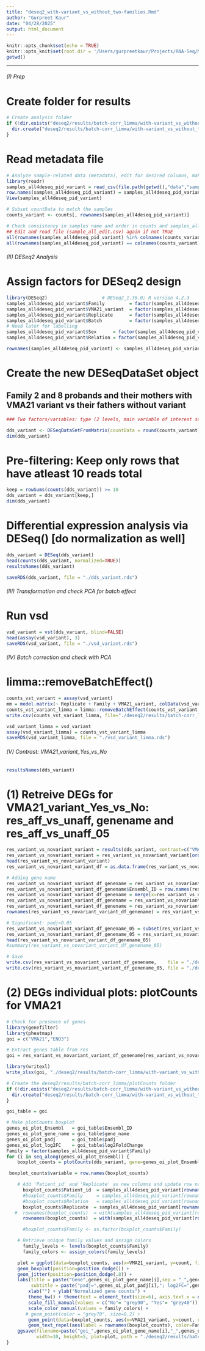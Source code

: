 ```yaml
---
title: "deseq2_with-variant_vs_without_two-families.Rmd"
author: "Gurpreet Kaur"
date: "04/28/2025"
output: html_document
---
```


```r
knitr::opts_chunk$set(echo = TRUE)
knitr::opts_knit$set(root.dir = '/Users/gurpreetkaur/Projects/RNA-Seq/MuscDyst/analysis/nf-core_rnaseq_v3.10.1')
getwd()
```

***
###### (I) Prep
# Create folder for results
```r
# Create analysis folder
if (!dir.exists("deseq2/results/batch-corr_limma/with-variant_vs_without_two-families")) {
  dir.create("deseq2/results/batch-corr_limma/with-variant_vs_without_two-families")
}
```

# Read metadata file
```r
# Analyze sample-related data (metadata), edit for desired columns, make in same sample order as per counts and read in
library(readr)
samples_all4deseq_pid_variant = read_csv(file.path(getwd(),"data","samples_all_edit_pid_variant2families.csv"))    # Table S1
row.names(samples_all4deseq_pid_variant) = samples_all4deseq_pid_variant$Samples_id
View(samples_all4deseq_pid_variant)
```

```r
# Subset countData to match the samples
counts_variant <- counts[, rownames(samples_all4deseq_pid_variant)]
```

```r
# Check consistency in samples name and order in counts and samples_all4deseq
## Edit and read file (sample_all_edit.csv) again if not TRUE
all(rownames(samples_all4deseq_pid_variant) %in% colnames(counts_variant))
all(rownames(samples_all4deseq_pid_variant) == colnames(counts_variant))
```

###### (II) DESeq2 Analysis
# Assign factors for DESeq2 design
```r
library(DESeq2)                    # DESeq2_1.36.0; R version 4.2.3
samples_all4deseq_pid_variant$Family         = factor(samples_all4deseq_pid_variant$Family)
samples_all4deseq_pid_variant$VMA21_variant  = factor(samples_all4deseq_pid_variant$VMA21_variant)
samples_all4deseq_pid_variant$Replicate      = factor(samples_all4deseq_pid_variant$Replicate)
samples_all4deseq_pid_variant$Batch          = factor(samples_all4deseq_pid_variant$Batch)
# Need later for labelling
samples_all4deseq_pid_variant$Sex      = factor(samples_all4deseq_pid_variant$Sex)
samples_all4deseq_pid_variant$Relation = factor(samples_all4deseq_pid_variant$Relation)

rownames(samples_all4deseq_pid_variant) <- samples_all4deseq_pid_variant$Samples_id
```

# Create the new DESeqDataSet object
## Family 2 and 8 probands and their mothers with VMA21 variant vs their fathers without variant
```r
### Two factors/variables: type (2 levels, main variable of interest so at the end) and family (6 levels). Here, design measures the effect of condition, controlling family differences

dds_variant <- DESeqDataSetFromMatrix(countData = round(counts_variant), colData = samples_all4deseq_pid_variant, design = ~ Batch + Replicate + Family + VMA21_variant)
dim(dds_variant)
```

# Pre-filtering: Keep only rows that have atleast 10 reads total
```r
keep = rowSums(counts(dds_variant)) >= 10
dds_variant = dds_variant[keep,]
dim(dds_variant)
```

# Differential expression analysis via DESeq() [do normalization as well]
```r
dds_variant = DESeq(dds_variant)
head(counts(dds_variant, normalized=TRUE))
resultsNames(dds_variant)
```

```r
saveRDS(dds_variant, file = "./dds_variant.rds")
```

###### (III) Transformation and check PCA for batch effect
# Run vsd
```r
vsd_variant = vst(dds_variant, blind=FALSE)
head(assay(vsd_variant), 3)
saveRDS(vsd_variant, file = "./vsd_variant.rds")
```

###### (IV) Batch correction and check with PCA
# limma::removeBatchEffect()
```r
counts_vst_variant = assay(vsd_variant)
mm = model.matrix(~ Replicate + Family + VMA21_variant, colData(vsd_variant))
counts_vst_variant_limma = limma::removeBatchEffect(counts_vst_variant, batch=vsd_variant$Batch, design=mm)
write.csv(counts_vst_variant_limma, file="./deseq2/results/batch-corr_limma/with-variant_vs_without_two-families/counts_vst_variant_limma.csv")
```

```r
vsd_variant_limma = vsd_variant
assay(vsd_variant_limma) = counts_vst_variant_limma
saveRDS(vsd_variant_limma, file = "./vsd_variant_limma.rds")
```

###### (V) Contrast: VMA21_variant_Yes_vs_No
```r
resultsNames(dds_variant)
```

# (1) Retreive DEGs for VMA21_variant_Yes_vs_No: res_aff_vs_unaff, genename and res_aff_vs_unaff_05
```r
res_variant_vs_novariant_variant = results(dds_variant, contrast=c("VMA21_variant", "Yes", "No"))
res_variant_vs_novariant_variant = res_variant_vs_novariant_variant[order(res_variant_vs_novariant_variant$padj),]
head(res_variant_vs_novariant_variant)
res_variant_vs_novariant_variant_df = as.data.frame(res_variant_vs_novariant_variant)

# Adding gene name
res_variant_vs_novariant_variant_df_genename = res_variant_vs_novariant_variant_df
res_variant_vs_novariant_variant_df_genename$Ensembl_ID = row.names(res_variant_vs_novariant_variant_df)
res_variant_vs_novariant_variant_df_genename = merge(x=res_variant_vs_novariant_variant_df_genename, y=gene_names, by.x ="Ensembl_ID", by.y="Ensembl_ID", all.x=T)
res_variant_vs_novariant_variant_df_genename = res_variant_vs_novariant_variant_df_genename[,c(dim(res_variant_vs_novariant_variant_df_genename)[2],1:dim(res_variant_vs_novariant_variant_df_genename)[2]-1)]
res_variant_vs_novariant_variant_df_genename = res_variant_vs_novariant_variant_df_genename[order(res_variant_vs_novariant_variant_df_genename[,"padj"]),]
rownames(res_variant_vs_novariant_variant_df_genename) = res_variant_vs_novariant_variant_df_genename$Ensembl_ID

# Significant: padj<0.05
res_variant_vs_novariant_variant_df_genename_05 = subset(res_variant_vs_novariant_variant_df_genename, padj < 0.05)    # 352 degs
res_variant_vs_novariant_variant_df_genename_05 = res_variant_vs_novariant_variant_df_genename_05[order(res_variant_vs_novariant_variant_df_genename_05$padj),]
head(res_variant_vs_novariant_variant_df_genename_05)
#summary(res_variant_vs_novariant_variant_df_genename_05)

# Save
write.csv(res_variant_vs_novariant_variant_df_genename,    file = "./deseq2/results/batch-corr_limma/with-variant_vs_without_two-families/res_variant_vs_novariant_variant_genename.csv" )
write.csv(res_variant_vs_novariant_variant_df_genename_05, file = "./deseq2/results/batch-corr_limma/with-variant_vs_without_two-families/res_variant_vs_novariant_variant_genename_05.csv")
```

# (2) DEGs individual plots: plotCounts for VMA21
```r
# Check for presence of genes
library(genefilter)
library(pheatmap)
goi = c("VMA21","ENO3")

# Extract genes table from res
goi = res_variant_vs_novariant_variant_df_genename[res_variant_vs_novariant_variant_df_genename$gene_name %in% goi, ]

library(writexl)
write_xlsx(goi, "./deseq2/results/batch-corr_limma/with-variant_vs_without_two-families/res_variant_vs_novariant_goi.xlsx")

# Create the deseq2/results/batch-corr_limma/plotCounts folder
if (!dir.exists("deseq2/results/batch-corr_limma/with-variant_vs_without_two-familiesd/plotCounts_goi")) {
  dir.create("deseq2/results/batch-corr_limma/with-variant_vs_without_two-families/plotCounts_goi")
}

goi_table = goi

# Make plotCounts boxplot
genes_oi_plot_Ensembl   = goi_table$Ensembl_ID
genes_oi_plot_gene_name = goi_table$gene_name
genes_oi_plot_padj      = goi_table$padj
genes_oi_plot_log2FC    = goi_table$log2FoldChange
Family = factor(samples_all4deseq_pid_variant$Family)
for (i in seq_along(genes_oi_plot_Ensembl)) {
    boxplot_counts = plotCounts(dds_variant, gene=genes_oi_plot_Ensembl[i], intgroup=c("VMA21_variant"), returnData=TRUE, normalized = T)

 boxplot_counts$variable = row.names(boxplot_counts)

    # Add 'Patient_id' and 'Replicate' as new columns and update row names
      boxplot_counts$Patient_id  = samples_all4deseq_pid_variant[rownames(boxplot_counts), "Patient_id", drop = TRUE]
      #boxplot_counts$Family     = samples_all4deseq_pid_variant[rownames(boxplot_counts), "Family", drop = TRUE]
      #boxplot_counts$Relation   = samples_all4deseq_pid_variant[rownames(boxplot_counts), "Relation", drop = TRUE]
      boxplot_counts$Replicate  = samples_all4deseq_pid_variant[rownames(boxplot_counts), "Replicate", drop = TRUE]
   #  rownames(boxplot_counts)  = with(samples_all4deseq_pid_variant[rownames(boxplot_counts), ], paste(Family, Relation, Replicate, sep = "_"))
      rownames(boxplot_counts)  = with(samples_all4deseq_pid_variant[rownames(boxplot_counts), ], paste(Patient_id, Replicate, sep = "_"))

      #boxplot_counts$Family <- as.factor(boxplot_counts$Family)

    # Retrieve unique family values and assign colors
      family_levels <- levels(boxplot_counts$Family)
      family_colors <- assign_colors(family_levels)

    plot = ggplot(data=boxplot_counts, aes(x=VMA21_variant, y=count, fill=VMA21_variant)) +
    geom_boxplot(position=position_dodge()) +
    geom_jitter(position=position_dodge(.8)) +
    labs(title = paste("Gene",genes_oi_plot_gene_name[i],sep = "_",genes_oi_plot_Ensembl[i]),
         subtitle = paste("padj=",genes_oi_plot_padj[i],"; log2FC=",genes_oi_plot_log2FC[i])) +
        xlab("") + ylab("Normalized gene counts") +
        theme_bw() + theme(text = element_text(size=6), axis.text.x = element_text(angle=45, vjust=1,hjust=1)) +
        scale_fill_manual(values = c("No"= "grey90", "Yes"= "grey40")) +
        scale_color_manual(values = family_colors) +
       # geom_point(color = "grey70", size=0.2) +
        geom_point(data=boxplot_counts, aes(x=VMA21_variant, y=count, color=Family), size = 2) +
        geom_text_repel(aes(label = rownames(boxplot_counts), color=Family), min.segment.length = 0, max.overlaps = Inf, box.padding = 0.5)
    ggsave(filename=paste("goi_",genes_oi_plot_gene_name[i],"_",genes_oi_plot_Ensembl[i],".png"),
           width=10, height=5, plot=plot, path = "./deseq2/results/batch-corr_limma/with-variant_vs_without_two-families/plotCounts_goi")
}
```
